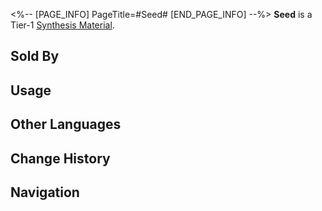 <%-- [PAGE_INFO]
PageTitle=#Seed#
[END_PAGE_INFO] --%>
{{Item Infobox
|id          = 180007
|image       = Item Seed.png{{subst:void|<!--$UPLOAD:<<SpriteOutput/ItemFigures/180007.png>-<Item Seed.png>-<Item Icons>>-->}}
|type        = Synthesis Material
|invCategory = Other Materials
|rarity      = 1
|effect      = 
|description = Tier 1 Synthesis Material
|source1     = [[Found in destructible objects in Jarilo-VI]]
|source2     = [[Grocery Store Owner]]
|source3     = [[Administrative District Shop]]
}}
{{Description|Reproductive unit unique to plants.<br />Most of them symbolize life, some of them taste pretty good.<br /><br />''"Sow in the spring, harvest in the Autumn."''}}
'''Seed''' is a Tier-1 [[Synthesis Material]].

==Sold By==
{{Shop Availability}}

==Usage==
{{Craft Usage}}

==Other Languages==
{{Other Languages
|en   = Seed
|zhs  = 种子
|zht  = 種子
|ja   = 種子
|ko   = 씨앗
|es   = Semilla
|fr   = Graine
|ru   = Семена
|th   = Seed
|vi   = Hạt Giống
|de   = Saat
|id   = Seed
|pt   = Semente
}}

==Change History==
{{Change History|1.0}}

==Navigation==
{{Synthesis Material Navbox}}